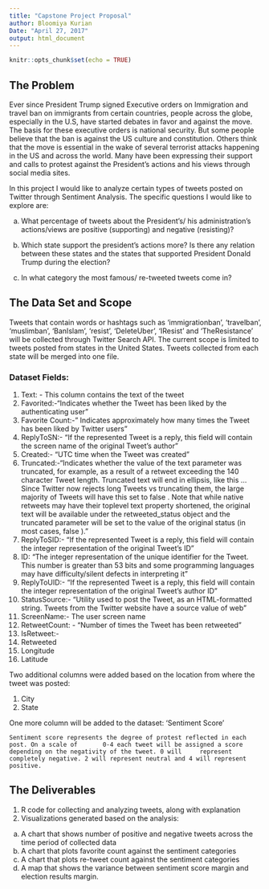 ---
title: "Capstone Project Proposal"
author: Bloomiya Kurian
Date: "April 27, 2017"
output: html_document
---

```{r setup, include=FALSE}
knitr::opts_chunk$set(echo = TRUE)
```

## The Problem

Ever since President Trump signed Executive orders on Immigration and travel ban on immigrants from certain countries, people across the globe, especially in the U.S, have started debates in favor and against the move. The basis for these executive orders is national security. But some people believe that the ban is against the US culture and constitution. Others think that the move is essential in the wake of several terrorist attacks happening in the US and across the world. Many have been expressing their support and calls to protest against the President's actions and his views through social media sites.

In this project I would like to analyze certain types of tweets posted on Twitter through Sentiment Analysis. The specific questions I would like to explore are:

 a)	What percentage of tweets about the President's/ his administration's actions/views are positive (supporting) and negative (resisting)? 
 
 b)	Which state support the president's actions more? Is there any relation between these states and the states that supported President Donald Trump during the election? 
 
 c)	In what category the most famous/ re-tweeted tweets come in?


## The Data Set and Scope

Tweets that contain words or hashtags such as 'immigrationban', 'travelban', 'muslimban', 'BanIslam', 'resist', 'DeleteUber', 'IResist' and 'TheResistance' will be collected through Twitter Search API. The current scope is limited to tweets posted from states in the United States. Tweets collected from each state will be merged into one file.

### Dataset Fields:

1.	Text: - This column contains the text of the tweet
2.	Favorited:-"Indicates whether the Tweet has been liked by the authenticating user"
3.	Favorite Count:-" Indicates approximately how many times the Tweet has been liked by Twitter users"
4.	ReplyToSN:- "If the represented Tweet is a reply, this field will contain the screen name of the original Tweet's author"
5.	Created:- "UTC time when the Tweet was created"
6.	Truncated:-"Indicates whether the value of the text parameter was truncated, for example, as a result of a retweet exceeding the 140 character Tweet length. Truncated text will end in ellipsis, like this ... Since Twitter now rejects long Tweets vs truncating them, the large majority of Tweets will have this set to false . Note that while native retweets may have their toplevel text property shortened, the original text will be available under the retweeted_status object and the truncated parameter will be set to the value of the original status (in most cases, false )."
7.	ReplyToSID:- "If the represented Tweet is a reply, this field will contain the integer representation of the original Tweet's ID"
8.	ID: "The integer representation of the unique identifier for the Tweet. This number is greater than 53 bits and some programming languages may have difficulty/silent defects in interpreting it"
9.	ReplyToUID:- "If the represented Tweet is a reply, this field will contain the integer representation of the original Tweet's author ID"
10.	StatusSource:- "Utility used to post the Tweet, as an HTML-formatted string. Tweets from the Twitter website have a source value of web"
11.	ScreenName:- The user screen name
12.	RetweetCount: - "Number of times the Tweet has been retweeted"
13.	IsRetweet:- 
14.	Retweeted
15.	Longitude
16.	Latitude

Two additional columns were added based on the location from where the tweet was posted: 

  1) City 
  2) State

One more column will be added to the dataset: 'Sentiment Score'

    Sentiment score represents the degree of protest reflected in each post. On a scale of       0-4 each tweet will be assigned a score depending on the negativity of the tweet. 0 will     represent completely negative. 2 will represent neutral and 4 will represent positive.

## The Deliverables

1. R code for collecting and analyzing tweets, along with explanation
2. Visualizations generated based on the analysis:

  a.	A chart that shows number of positive and negative tweets across the time period of collected data
  b.	A chart that plots favorite count against the sentiment categories
  c.	A chart that plots re-tweet count against the sentiment categories
  d.	A map that shows the variance between sentiment score margin and election results margin.

